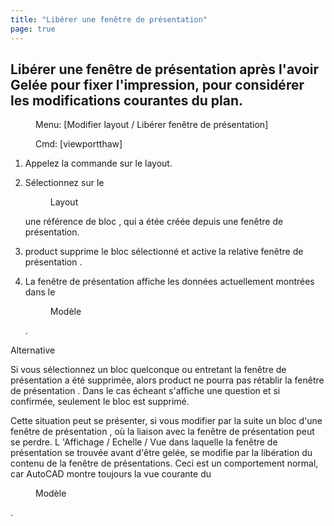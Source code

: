 ```yaml
---
title: "Libérer une fenêtre de présentation"
page: true
---
```

## Lib&#233;rer une fen&#234;tre de pr&#233;sentation apr&#232;s l&#39;avoir  <Italic> Gel&#233;e </Italic>  pour fixer l&#39;impression, pour consid&#233;rer les modifications courantes du plan.
 <Menu> Menu: [Modifier layout / Libérer fenêtre de présentation] </Menu> 
 <Menu> Cmd: [viewportthaw] </Menu> 

1.  Appelez la commande sur le layout.

2.  S&#233;lectionnez sur le <Menu>Layout</Menu>  une <Italic> r&#233;f&#233;rence de bloc </Italic> , qui a &#233;t&#233;e cr&#233;&#233;e depuis une fen&#234;tre de pr&#233;sentation.

3. <Placeholder>product</Placeholder> supprime le bloc s&#233;lectionn&#233; et active la relative <Italic> fen&#234;tre de pr&#233;sentation </Italic> .

4.  La <Italic> fen&#234;tre de pr&#233;sentation </Italic>  affiche les donn&#233;es actuellement montr&#233;es dans le <Menu>Modèle</Menu> .



Alternative


Si vous s&#233;lectionnez un bloc quelconque ou entretant la fen&#234;tre de pr&#233;sentation a &#233;t&#233; supprim&#233;e, alors  <Placeholder>product</Placeholder> ne pourra pas r&#233;tablir la  <Italic> fen&#234;tre de pr&#233;sentation </Italic> . Dans le cas &#233;cheant s&#39;affiche une question et si confirm&#233;e, seulement le bloc est supprim&#233;.

<Warning>
Cette situation peut se pr&#233;senter, si vous modifier par la suite un  <Italic> bloc d&#39;une fen&#234;tre de pr&#233;sentation </Italic> , o&#249; la liaison avec la fen&#234;tre de pr&#233;sentation peut se perdre.
</Warning>

<Success>
L <Italic> &#39;Affichage / Echelle / Vue </Italic>  dans laquelle la  <Italic> fen&#234;tre de pr&#233;sentation </Italic>  se trouv&#233;e avant d&#39;&#234;tre gel&#233;e, se modifie par la lib&#233;ration du contenu de la fen&#234;tre de pr&#233;sentations. Ceci est un comportement normal, car  <Placeholder>AutoCAD</Placeholder> montre toujours la vue courante du  <Menu>Modèle</Menu> .
</Success>
